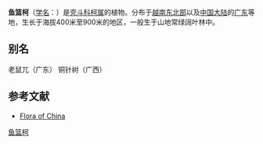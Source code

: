 {{Speciesbox
| name = 鱼篮柯
| status = 
| status_system = 
| image =
| genus = Lithocarpus
| species = cyrtocarpus
| authority = (Drake) A. Camus
}}

'''鱼篮柯'''（[[学名|学名]]：{{lang|la|''Lithocarpus cyrtocarpus''}}）是[[壳斗科|壳斗科]][[柯属|柯属]]的植物。分布于[[越南东北部|越南东北部]]以及[[中国大陆|中国大陆]]的[[广东|广东]]等地，生长于海拔400米至900米的地区，一般生于山地常绿阔叶林中。

== 别名 ==
老鼠兀（广东） 铜针树（广西）

== 参考文献 ==
<div class="references-small">
* [http://foc.eflora.cn/content.aspx?TaxonId=210001068 Flora of China]
</div>
{{Taxonbar|from=Q11172948}}

[[Category:柯属|鱼篮柯]]


{{植物小作品}}